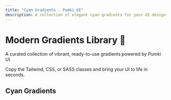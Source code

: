 ```yaml
---
title: "Cyan Gradients - Pumki UI"
description: A collection of elegant cyan gradients for your UI design needs.
---
```



# Modern Gradients Library 🎨

A curated collection of vibrant, ready-to-use gradients powered by Pumki UI.

<Callout>Copy the Tailwind, CSS, or SASS classes and bring your UI to life in seconds.</Callout>

## Cyan Gradients

<div>
  <GradientList category="Cyan" />
</div>